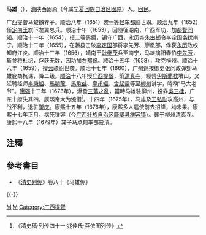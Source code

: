'''马雄'''（{{bd|？||1678年||catIdx=馬}}），[[清朝|清]]陕西固原（今属[[宁夏回族自治区|宁夏回族自治区]][[固原|固原]]）人。[[回族|回民]]。

广西提督马蛟麟养子。顺治八年（1651）袭[[一等轻车都尉|一等轻车都尉]]世职。顺治九年（1652）任[[定南王|定南王]]旗下左翼总兵。顺治十年（1653），因随征湖南、广西军功，加[[都督同知|都督同知]]。顺治十一年（1654），授二等男爵，镇守广西，永历帝[[朱由榔|朱由榔]]令李定国袭扰南宁。顺治十二年（1655），在藤县击破[[李定国|李定国]]部将李先芳、廖凰部，俘获[[永历|永历]]政权知府江炎。顺治十三年（1656），靖南王[[耿继茂|耿继茂]]兵至南宁，马雄擒阳春伯[[李先芳|李先芳]]，斩参将杜纪，俘获无数，因功加[[右都督|右都督]]。顺治十五年（1658），攻克横州。顺治十六年（1659），授[[云骑尉|云骑尉]]世袭。顺治十七年（1660），广州巡按御史张问政弹劾马雄庇商抗课，降二级。[[顺治|顺治]]十八年授[[广西提督|广西提督]]，築[[清真寺|清真寺]]，經營[[伊斯蘭教|伊斯蘭教]]墳山，又延聘经师[[李秉旭|李秉旭]]、[[馬明龍|馬明龍]]、[[馬承益|馬承益]]、[[皇甫經|皇甫經]]、[[舍起靈|舍起靈]]等至[[柳州|柳州]]讲学，時稱“马大老爷”。[[康熙|康熙]]十二年（1673年），爆發[[三藩之亂|三藩之亂]]，當時马雄驻柳州，投靠[[吳三桂|吳三桂]]，广东十府失其四，康熙帝大为惋惜<ref>《清史稿·列传四十一·兆佳氏·莽依图列传》</ref>。十四年（1675年），马雄及[[王弘勋|王弘勋]]攻高州，与战不利，退驻[[肇庆|肇庆]]。康熙十五年（1676年），康熙多人遣使前去招降，均未果。康熙十七年正月，病死锥容（今[[广西壮族自治区|广西壮族自治区]][[鹿寨县|鹿寨县]][[雒容镇|雒容镇]]）。葬于柳州清真寺。康熙十八年（1679年）其子[[马承前|马承前]]率部投清。

{{wikisource|清史稿/卷254}}

==注釋==
{{reflist|1}}

==參考書目==
* 《[[清史列传|清史列传]]》卷八十《马雄传》

{{-}}
{{吴周}}

[[Category:清朝軍事人物|M]]
[[Category:宁夏人|M]]
[[Category:广西提督|Category:广西提督]]